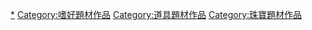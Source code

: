 [[Category:宝石|*]]
[[Category:嗜好題材作品|Category:嗜好題材作品]]
[[Category:道具題材作品|Category:道具題材作品]]
[[Category:珠寶題材作品|Category:珠寶題材作品]]